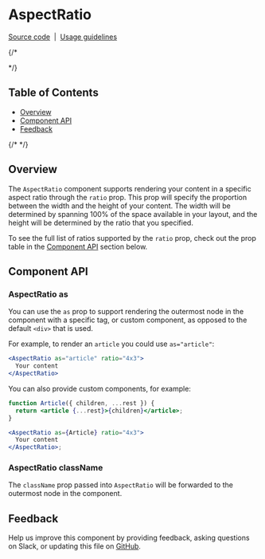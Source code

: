 
# AspectRatio

[Source code](https://github.com/carbon-design-system/carbon/tree/main/packages/react/src/components/AspectRatio)
&nbsp;|&nbsp;
[Usage guidelines](https://www.carbondesignsystem.com/guidelines/2x-grid/overview#aspect-ratio)

{/* <!-- START doctoc generated TOC please keep comment here to allow auto update -->
<!-- DON'T EDIT THIS SECTION, INSTEAD RE-RUN doctoc TO UPDATE --> */}

## Table of Contents

- [Overview](#overview)
- [Component API](#component-api)
- [Feedback](#feedback)

{/* <!-- END doctoc generated TOC please keep comment here to allow auto update --> */}

## Overview

The `AspectRatio` component supports rendering your content in a specific aspect
ratio through the `ratio` prop. This prop will specify the proportion between
the width and the height of your content. The width will be determined by
spanning 100% of the space available in your layout, and the height will be
determined by the ratio that you specified.

<Canvas>
  <Story of={AspectRatioStories.Default} />
</Canvas>

To see the full list of ratios supported by the `ratio` prop, check out the prop
table in the [Component API](#component-api) section below.

## Component API

<ArgsTable />

### AspectRatio as

You can use the `as` prop to support rendering the outermost node in the
component with a specific tag, or custom component, as opposed to the default
`<div>` that is used.

For example, to render an `article` you could use `as="article"`:

```jsx
<AspectRatio as="article" ratio="4x3">
  Your content
</AspectRatio>
```

You can also provide custom components, for example:

```jsx
function Article({ children, ...rest }) {
  return <article {...rest}>{children}</article>;
}

<AspectRatio as={Article} ratio="4x3">
  Your content
</AspectRatio>;
```

### AspectRatio className

The `className` prop passed into `AspectRatio` will be forwarded to the
outermost node in the component.

## Feedback

Help us improve this component by providing feedback, asking questions on Slack,
or updating this file on
[GitHub](https://github.com/carbon-design-system/carbon/edit/main/packages/react/src/components/AspectRatio/AspectRatio.mdx).
